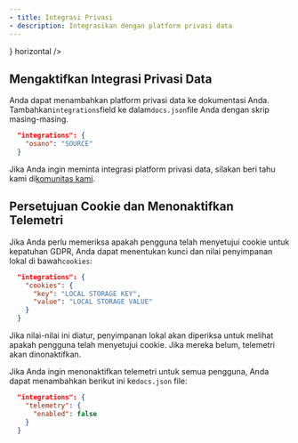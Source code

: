 ```yaml
---
- title: Integrasi Privasi
- description: Integrasikan dengan platform privasi data
---
```


<CardGroup>
  <Card title="Osano" href="/id/integrations/privacy/osano" icon={<svg width="32" height="32" className="h-6 w-6" viewBox="0 0 256 256" fill="none" xmlns="http://www.w3.org/2000/svg"><path fillRule="evenodd" clipRule="evenodd" d="M128 256C198.692 256 256 198.692 256 128C256 57.3076 198.692 0 128 0C57.3076 0 0 57.3076 0 128C0 198.692 57.3076 256 128 256ZM128 192C163.346 192 192 163.346 192 128C192 92.6538 163.346 64 128 64C92.6538 64 64 92.6538 64 128C64 163.346 92.6538 192 128 192Z" fill="#7764FA"/></svg>} horizontal />
</CardGroup>

## Mengaktifkan Integrasi Privasi Data

Anda dapat menambahkan platform privasi data ke dokumentasi Anda. Tambahkan`integrations`field ke dalam`docs.json`file Anda dengan skrip masing-masing.

```json
  "integrations": {
    "osano": "SOURCE"
  }
```

Jika Anda ingin meminta integrasi platform privasi data, silakan beri tahu kami di[komunitas kami](https://mintlify.com/community).

## Persetujuan Cookie dan Menonaktifkan Telemetri

Jika Anda perlu memeriksa apakah pengguna telah menyetujui cookie untuk kepatuhan GDPR, Anda dapat menentukan kunci dan nilai penyimpanan lokal di bawah`cookies`:

```json
  "integrations": {
    "cookies": {
      "key": "LOCAL STORAGE KEY",
      "value": "LOCAL STORAGE VALUE"
    }
  }
```

Jika nilai-nilai ini diatur, penyimpanan lokal akan diperiksa untuk melihat apakah pengguna telah menyetujui cookie. Jika mereka belum, telemetri akan dinonaktifkan.

Jika Anda ingin menonaktifkan telemetri untuk semua pengguna, Anda dapat menambahkan berikut ini ke`docs.json` file:

```json
  "integrations": {
    "telemetry": {
      "enabled": false
    }
  }
```
